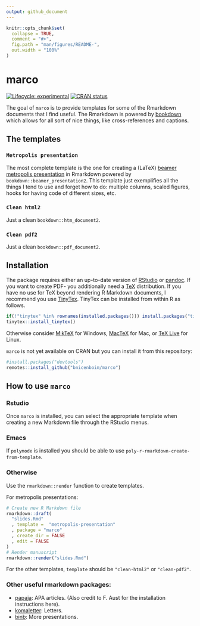 ```yaml
---
output: github_document
---
```


<!-- README.md is generated from README.Rmd. Please edit that file -->

```r
knitr::opts_chunk$set(
  collapse = TRUE,
  comment = "#>",
  fig.path = "man/figures/README-",
  out.width = "100%"
)
```

# marco

<!-- badges: start -->
[![Lifecycle: experimental](https://img.shields.io/badge/lifecycle-experimental-orange.svg)](https://www.tidyverse.org/lifecycle/#experimental)
[![CRAN status](https://www.r-pkg.org/badges/version/simplermd)](https://CRAN.R-project.org/package=simplermd)
<!-- badges: end -->

The goal of `marco` is to provide templates for some of the Rmarkdown documents that I find useful. The Rmarkdown is powered by [bookdown](https://bookdown.org/yihui/bookdown/) which allows for all sort of nice things, like cross-references and captions.

## The templates


### `Metropolis presentation`

The most complete template is the one for creating a (LaTeX) [beamer metropolis presentation](https://github.com/matze/mtheme) in Rmarkdown powered by `bookdown::beamer_presentation2`. This template just exemplifies all the things I tend to use and forget how to do: multiple columns, scaled figures, hooks for having code of different sizes, etc.

### `Clean html2`
Just a clean `bookdown::htm_document2`.

### `Clean pdf2`
Just a clean `bookdown::pdf_document2`.


## Installation

The package requires either an up-to-date version of [RStudio](http://www.rstudio.com/) or [pandoc](http://johnmacfarlane.net/pandoc/).
If you want to create PDF-  you additionally need a [TeX](http://de.wikipedia.org/wiki/TeX) distribution. If you have no use for TeX beyond rendering R Markdown documents, I recommend you use [TinyTex](https://yihui.name/tinytex/).
TinyTex can be installed from within R as follows.

```r
if(!"tinytex" %in% rownames(installed.packages())) install.packages("tinytex")
tinytex::install_tinytex()
```

Otherwise consider [MikTeX](http://miktex.org/) for Windows, [MacTeX](https://tug.org/mactex/) for Mac, or [TeX Live](http://www.tug.org/texlive/) for Linux.

`marco` is not yet available on CRAN but you can install it from this repository:

``` r
#install.packages("devtools")
remotes::install_github("bnicenboim/marco")
```

## How to use `marco`

### Rstudio
Once `marco` is installed, you can select the appropriate template when creating a new Markdown file through the RStudio menus.

### Emacs

If `polymode` is installed you should be able to use `poly-r-rmarkdown-create-from-template`.

### Otherwise

Use the `rmarkdown::render` function to create templates.

For metropolis presentations:

```r
# Create new R Markdown file
rmarkdown::draft(
  "slides.Rmd"
  , template =  "metropolis-presentation"
  , package = "marco"
  , create_dir = FALSE
  , edit = FALSE
)
# Render manuscript
rmarkdown::render("slides.Rmd")
```

For the other templates, `template` should be `"clean-html2"` or `"clean-pdf2"`.

### Other useful rmarkdown packages:
- [papaja](https://github.com/crsh/papaja): APA articles. (Also credit to F. Aust for the installation instructions here).
- [komaletter](https://github.com/rnuske/komaletter): Letters.
- [binb](https://github.com/eddelbuettel/binb): More presentations. 